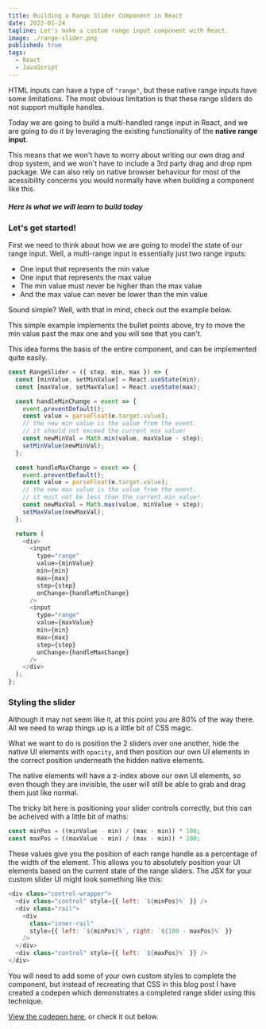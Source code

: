 ```yaml
---
title: Building a Range Slider Component in React
date: 2022-01-24
tagline: Let's make a custom range input component with React.
image: ./range-slider.png
published: true
tags:
  - React
  - JavaScript
---
```




HTML inputs can have a type of `"range"`, but these native range inputs have some limitations. The most obvious
limitation is that these range sliders do not support multiple handles.

Today we are going to build a multi-handled range input in React, and we are going to do it by leveraging the existing
functionality of the **native range input**.

This means that we won't have to worry about writing our own drag and drop system, and we won't
have to include a 3rd party drag and drop npm package. We can also rely on native browser behaviour for
most of the acessibility concerns you would normally have when building a component like this.

##### Here is what we will learn to build today

<Container>
  <RangeSlider min={0} max={100} step={5} />
</Container>

### Let's get started!

First we need to think about how we are going to model the state of our range input.
Well, a multi-range input is essentially just two range inputs:

- One input that represents the min value
- One input that represents the max value
- The min value must never be higher than the max value
- And the max value can never be lower than the min value

Sound simple? Well, with that in mind, check out the example below.

<Container>
  <Model min={0} max={100} step={5} />
</Container>

This simple example implements the bullet points above, try to move the min value past the max one
and you will see that you can't.

This idea forms the basis of the entire component, and can be implemented quite easily.

```js
const RangeSlider = ({ step, min, max }) => {
  const [minValue, setMinValue] = React.useState(min);
  const [maxValue, setMaxValue] = React.useState(max);

  const handleMinChange = event => {
    event.preventDefault();
    const value = parseFloat(e.target.value);
    // the new min value is the value from the event.
    // it should not exceed the current max value!
    const newMinVal = Math.min(value, maxValue - step);
    setMinValue(newMinVal);
  };

  const handleMaxChange = event => {
    event.preventDefault();
    const value = parseFloat(e.target.value);
    // the new max value is the value from the event.
    // it must not be less than the current min value!
    const newMaxVal = Math.max(value, minValue + step);
    setMaxValue(newMaxVal);
  };

  return (
    <div>
      <input
        type="range"
        value={minValue}
        min={min}
        max={max}
        step={step}
        onChange={handleMinChange}
      />
      <input
        type="range"
        value={maxValue}
        min={min}
        max={max}
        step={step}
        onChange={handleMaxChange}
      />
    </div>
  );
};
```

### Styling the slider

Although it may not seem like it, at this point you are 80% of the way there. All we need to wrap things
up is a little bit of CSS magic.

What we want to do is position the 2 sliders over one another, hide the native UI elements with `opacity`, and then position
our own UI elements in the correct position underneath the hidden native elements.

The native elements will have a z-index above our own UI elements, so even though they are
invisible, the user will still be able to grab and drag them just like normal.

The tricky bit here is positioning your slider controls correctly, but this can be acheived
with a little bit of maths:

```js
const minPos = ((minValue - min) / (max - min)) * 100;
const maxPos = ((maxValue - min) / (max - min)) * 100;
```

These values give you the position of each range handle as a percentage of the width of the element.
This allows you to absolutely position your UI elements based on the current state of the range sliders.
The JSX for your custom slider UI might look something like this:

```js
<div class="control-wrapper">
  <div class="control" style={{ left: `${minPos}%` }} />
  <div class="rail">
    <div
      class="inner-rail"
      style={{ left: `${minPos}%`, right: `${100 - maxPos}%` }}
    />
  </div>
  <div class="control" style={{ left: `${maxPos}%` }} />
</div>
```

You will need to add some of your own custom styles to complete the component, but instead
of recreating that CSS in this blog post I have created a codepen
which demonstrates a completed range slider using this technique.

[View the codepen here](https://codepen.io/benhoneywill-the-reactor/pen/PojZmow), or check it out below.

<SliderCodepenEmbed />
